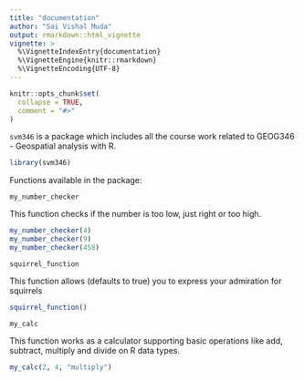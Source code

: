 ```yaml
---
title: "documentation"
author: "Sai Vishal Muda"
output: rmarkdown::html_vignette
vignette: >
  %\VignetteIndexEntry{documentation}
  %\VignetteEngine{knitr::rmarkdown}
  %\VignetteEncoding{UTF-8}
---
```


```r
knitr::opts_chunk$set(
  collapse = TRUE,
  comment = "#>"
)
```

`svm346` is a package which includes all the course work related to GEOG346 - Geospatial analysis with R.

```r
library(svm346)
```

Functions available in the package:

`my_number_checker`

This function checks if the number is too low, just right or too high.



```r
my_number_checker(4)
my_number_checker(9)
my_number_checker(458)
```

`squirrel_function`

This function allows (defaults to true) you to express your admiration for squirrels 

```r


squirrel_function()
```

`my_calc`

This function works as a calculator supporting basic operations like add, subtract, multiply
and divide on R data types.

```r

my_calc(2, 4, "multiply")

```
